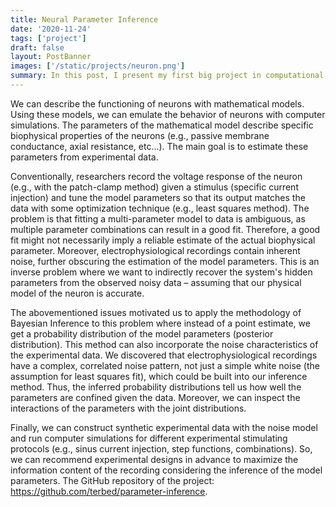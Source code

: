 ```yaml
---
title: Neural Parameter Inference
date: '2020-11-24'
tags: ['project']
draft: false
layout: PostBanner
images: ['/static/projects/neuron.png']
summary: In this post, I present my first big project in computational neuroscience.
---
```


We can describe the functioning of neurons with mathematical models. Using these models, we can emulate the behavior of neurons with computer simulations. The parameters of the mathematical model describe specific biophysical properties of the neurons (e.g., passive membrane conductance, axial resistance, etc...). The main goal is to estimate these parameters from experimental data.

Conventionally, researchers record the voltage response of the neuron (e.g., with the patch-clamp method) given a stimulus (specific current injection) and tune the model parameters so that its output matches the data with some optimization technique (e.g., least squares method). The problem is that fitting a multi-parameter model to data is ambiguous, as multiple parameter combinations can result in a good fit. Therefore, a good fit might not necessarily imply a reliable estimate of the actual biophysical parameter. Moreover, electrophysiological recordings contain inherent noise, further obscuring the estimation of the model parameters. This is an inverse problem where we want to indirectly recover the system's hidden parameters from the observed noisy data – assuming that our physical model of the neuron is accurate.

The abovementioned issues motivated us to apply the methodology of Bayesian Inference to this problem where instead of a point estimate, we get a probability distribution of the model parameters (posterior distribution). This method can also incorporate the noise characteristics of the experimental data. We discovered that electrophysiological recordings have a complex, correlated noise pattern, not just a simple white noise (the assumption for least squares fit), which could be built into our inference method. Thus, the inferred probability distributions tell us how well the parameters are confined given the data. Moreover, we can inspect the interactions of the parameters with the joint distributions.

Finally, we can construct synthetic experimental data with the noise model and run computer simulations for different experimental stimulating protocols (e.g., sinus current injection, step functions, combinations). So, we can recommend experimental designs in advance to maximize the information content of the recording considering the inference of the model parameters. The GitHub repository of the project: https://github.com/terbed/parameter-inference.
